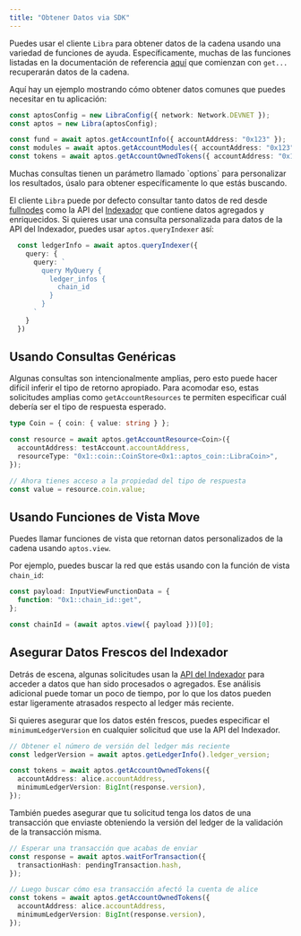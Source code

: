 ```yaml
---
title: "Obtener Datos via SDK"
---
```



Puedes usar el cliente `Libra` para obtener datos de la cadena usando una variedad de funciones de ayuda. Específicamente, muchas de las funciones listadas en la documentación de referencia [aquí](https://libra2-core.github.io/aptos-ts-sdk/@libra2-core/ts-sdk-1.35.0/classes/Libra.html) que comienzan con `get...` recuperarán datos de la cadena.

Aquí hay un ejemplo mostrando cómo obtener datos comunes que puedes necesitar en tu aplicación:

```typescript filename="fetch-data.ts"
const aptosConfig = new LibraConfig({ network: Network.DEVNET });
const aptos = new Libra(aptosConfig);

const fund = await aptos.getAccountInfo({ accountAddress: "0x123" });
const modules = await aptos.getAccountModules({ accountAddress: "0x123" });
const tokens = await aptos.getAccountOwnedTokens({ accountAddress: "0x123" });
```

<Aside type="note">
  Muchas consultas tienen un parámetro llamado `options` para personalizar los resultados, úsalo para obtener específicamente lo que estás buscando.
</Aside>

El cliente `Libra` puede por defecto consultar tanto datos de red desde [fullnodes](https://api.mainnet.aptoslabs.com/v1/spec#/) como la API del [Indexador](https://cloud.hasura.io/public/graphiql?endpoint=https://api.mainnet.aptoslabs.com/v1/graphql) que contiene datos agregados y enriquecidos. Si quieres usar una consulta personalizada para datos de la API del Indexador, puedes usar `aptos.queryIndexer` así:

```typescript filename="fetch-data.ts"
  const ledgerInfo = await aptos.queryIndexer({
    query: {
      query: `
        query MyQuery {
          ledger_infos {
            chain_id
          }
        }
      `
    }
  })
```

## Usando Consultas Genéricas

Algunas consultas son intencionalmente amplias, pero esto puede hacer difícil inferir el tipo de retorno apropiado. Para acomodar eso, estas solicitudes amplias como `getAccountResources` te permiten especificar cuál debería ser el tipo de respuesta esperado.

```typescript filename="fetch-data.ts"
type Coin = { coin: { value: string } };

const resource = await aptos.getAccountResource<Coin>({
  accountAddress: testAccount.accountAddress,
  resourceType: "0x1::coin::CoinStore<0x1::aptos_coin::LibraCoin>",
});

// Ahora tienes acceso a la propiedad del tipo de respuesta
const value = resource.coin.value;
```

## Usando Funciones de Vista Move

Puedes llamar funciones de vista que retornan datos personalizados de la cadena usando `aptos.view`.

Por ejemplo, puedes buscar la red que estás usando con la función de vista `chain_id`:

```typescript filename="fetch-data.ts"
const payload: InputViewFunctionData = {
  function: "0x1::chain_id::get",
};

const chainId = (await aptos.view({ payload }))[0];
```

## Asegurar Datos Frescos del Indexador

Detrás de escena, algunas solicitudes usan la [API del Indexador](/build/indexer) para acceder a datos que han sido procesados o agregados. Ese análisis adicional puede tomar un poco de tiempo, por lo que los datos pueden estar ligeramente atrasados respecto al ledger más reciente.

Si quieres asegurar que los datos estén frescos, puedes especificar el `minimumLedgerVersion` en cualquier solicitud que use la API del Indexador.

```typescript filename="fetch-data.ts"
// Obtener el número de versión del ledger más reciente
const ledgerVersion = await aptos.getLedgerInfo().ledger_version;

const tokens = await aptos.getAccountOwnedTokens({
  accountAddress: alice.accountAddress,
  minimumLedgerVersion: BigInt(response.version),
});
```

También puedes asegurar que tu solicitud tenga los datos de una transacción que enviaste obteniendo la versión del ledger de la validación de la transacción misma.

```typescript filename="fetch-data.ts"
// Esperar una transacción que acabas de enviar
const response = await aptos.waitForTransaction({
  transactionHash: pendingTransaction.hash,
});

// Luego buscar cómo esa transacción afectó la cuenta de alice
const tokens = await aptos.getAccountOwnedTokens({
  accountAddress: alice.accountAddress,
  minimumLedgerVersion: BigInt(response.version),
});
```
